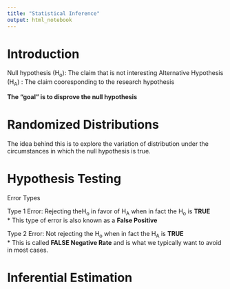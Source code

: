 ```yaml
---
title: "Statistical Inference"
output: html_notebook
---
```

# Introduction

Null hypothesis (H~o~): The claim that is not interesting
Alternative Hypothesis (H~A~) : The claim cooresponding to the research hypothesis

**The "goal" is to disprove the null hypothesis**

# Randomized Distributions

The idea behind this is to explore the variation of distribution under the circumstances in which the null hypothesis is true.


# Hypothesis Testing

Error Types

Type 1 Error: Rejecting theH~o~ in favor of H~A~ when in fact the H~o~ is **TRUE**  
* This type of error is also known as a **False Positive**

Type 2 Error: Not rejecting the H~o~ when in fact the H~A~ is **TRUE**  
* This is called **FALSE Negative Rate** and is what we typically want to avoid in most cases.

# Inferential Estimation